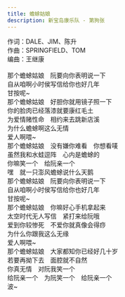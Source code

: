 ```yaml
---
title: 蟾蜍姑娘
description: 新宝岛康乐队 - 第狗张
---
```


作词：DALE、JIM、陈升<br />作曲：SPRINGFIELD、TOM<br />编曲：王继康<br /><br />那个蟾蜍姑娘　阮要向你表明说一下<br />自从咱啊小时侯写信给你也好几年<br />甘按呢~<br />那个蟾蜍姑娘　好胆你就用镜子照一下<br />你的脸肉已经落漆就要康红毛土<br />为爱情赌性命　相约来去跳新店溪<br />为什么蟾蜍啊这么无情<br />爱人啊喂~<br />那个蟾蜍姑娘　没有嫌你难看　你想看唛<br />虽然我和水蛙逗阵　心内是蟾蜍的<br />你嘛笑一个　给阮亲一个<br />嘿　就一只澎风蟾蜍说什么天鹅<br />那个蟾蜍姑娘　阮要向你表明说一下<br />自从咱啊小时侯写信给你也好几年<br />甘按呢~<br />那个蟾蜍姑娘　你嘛好心手机拿起来<br />太空时代无人写信　紧打来给阮哦<br />爱到你较惨死　不爱你就真像会得痧<br />为什么你跟我这么无缘<br />爱人啊喂~<br />那个蟾蜍姑娘　大家都知你已经好几十岁<br />若要再拗下去　面腔就不自然<br />你真无情　对阮我笑一个<br />给阮亲一个　为阮笑一个　给阮亲一个<br />波~